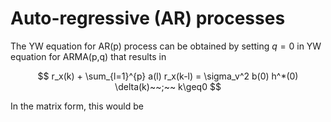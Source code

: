 # Auto-regressive (AR) processes

The YW equation for AR(p) process can be obtained by setting $q=0$ in YW equation for ARMA(p,q) that results in

$$ 
 r_x(k) + \sum_{l=1}^{p} a(l) r_x(k-l)  = \sigma_v^2  b(0)  h^*(0) \delta(k)~~;~~ k\geq0
$$

In the matrix form, this would be
